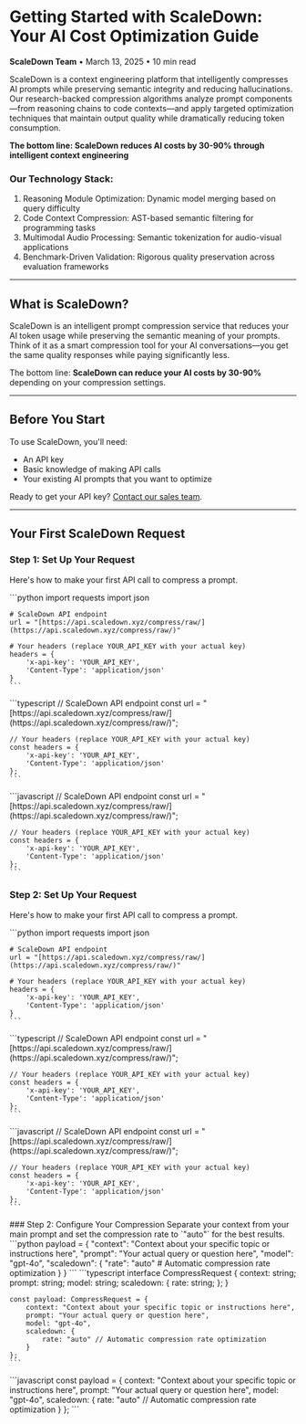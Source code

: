 # Getting Started with ScaleDown: Your AI Cost Optimization Guide

**ScaleDown Team** • March 13, 2025 • 10 min read

ScaleDown is a context engineering platform that intelligently compresses AI prompts while preserving semantic integrity and reducing hallucinations. Our research-backed compression algorithms analyze prompt components—from reasoning chains to code contexts—and apply targeted optimization techniques that maintain output quality while dramatically reducing token consumption.

**The bottom line: ScaleDown reduces AI costs by 30-90% through intelligent context engineering**

### Our Technology Stack:
1. Reasoning Module Optimization: Dynamic model merging based on query difficulty
2. Code Context Compression: AST-based semantic filtering for programming tasks
3. Multimodal Audio Processing: Semantic tokenization for audio-visual applications
4. Benchmark-Driven Validation: Rigorous quality preservation across evaluation frameworks

---

## What is ScaleDown?

ScaleDown is an intelligent prompt compression service that reduces your AI token usage while preserving the semantic meaning of your prompts. Think of it as a smart compression tool for your AI conversations—you get the same quality responses while paying significantly less.

The bottom line: **ScaleDown can reduce your AI costs by 30-90%** depending on your compression settings.

---

## Before You Start

To use ScaleDown, you'll need:
* An API key
* Basic knowledge of making API calls
* Your existing AI prompts that you want to optimize

Ready to get your API key? [Contact our sales team](https://blog.scaledown.ai/blog/getting-started).

---

## Your First ScaleDown Request

### Step 1: Set Up Your Request

Here's how to make your first API call to compress a prompt.

<Tabs>
  <Tab title="Python" icon="python">
    ```python
    import requests
    import json

    # ScaleDown API endpoint
    url = "[https://api.scaledown.xyz/compress/raw/](https://api.scaledown.xyz/compress/raw/)"

    # Your headers (replace YOUR_API_KEY with your actual key)
    headers = {
        'x-api-key': 'YOUR_API_KEY',
        'Content-Type': 'application/json'
    }
    ```
  </Tab>
  <Tab title="TypeScript" icon="typescript">
    ```typescript
    // ScaleDown API endpoint
    const url = "[https://api.scaledown.xyz/compress/raw/](https://api.scaledown.xyz/compress/raw/)";

    // Your headers (replace YOUR_API_KEY with your actual key)
    const headers = {
        'x-api-key': 'YOUR_API_KEY',
        'Content-Type': 'application/json'
    };
    ```
  </Tab>
  <Tab title="JavaScript" icon="javascript">
    ```javascript
    // ScaleDown API endpoint
    const url = "[https://api.scaledown.xyz/compress/raw/](https://api.scaledown.xyz/compress/raw/)";

    // Your headers (replace YOUR_API_KEY with your actual key)
    const headers = {
        'x-api-key': 'YOUR_API_KEY',
        'Content-Type': 'application/json'
    };
    ```
  </Tab>
</Tabs>


### Step 2: Set Up Your Request

Here's how to make your first API call to compress a prompt.

<Tabs>
  <Tab title="Python" icon="python">
    ```python
    import requests
    import json

    # ScaleDown API endpoint
    url = "[https://api.scaledown.xyz/compress/raw/](https://api.scaledown.xyz/compress/raw/)"

    # Your headers (replace YOUR_API_KEY with your actual key)
    headers = {
        'x-api-key': 'YOUR_API_KEY',
        'Content-Type': 'application/json'
    }
    ```
  </Tab>
  <Tab title="TypeScript" icon="typescript">
    ```typescript
    // ScaleDown API endpoint
    const url = "[https://api.scaledown.xyz/compress/raw/](https://api.scaledown.xyz/compress/raw/)";

    // Your headers (replace YOUR_API_KEY with your actual key)
    const headers = {
        'x-api-key': 'YOUR_API_KEY',
        'Content-Type': 'application/json'
    };
    ```
  </Tab>
  <Tab title="JavaScript" icon="javascript">
    ```javascript
    // ScaleDown API endpoint
    const url = "[https://api.scaledown.xyz/compress/raw/](https://api.scaledown.xyz/compress/raw/)";

    // Your headers (replace YOUR_API_KEY with your actual key)
    const headers = {
        'x-api-key': 'YOUR_API_KEY',
        'Content-Type': 'application/json'
    };
    ```
  </Tab>
</Tabs>
### Step 2: Configure Your Compression
Separate your context from your main prompt and set the compression rate to `"auto"` for the best results.

<Tabs>
  <Tab title="Python" icon="python">
    ```python
    payload = {
        "context": "Context about your specific topic or instructions here",
        "prompt": "Your actual query or question here",
        "model": "gpt-4o",
        "scaledown": {
            "rate": "auto" # Automatic compression rate optimization
        }
    }
    ```
  </Tab>
  <Tab title="TypeScript" icon="typescript">
    ```typescript
    interface CompressRequest {
        context: string;
        prompt: string;
        model: string;
        scaledown: {
            rate: string;
        };
    }

    const payload: CompressRequest = {
        context: "Context about your specific topic or instructions here",
        prompt: "Your actual query or question here",
        model: "gpt-4o",
        scaledown: {
            rate: "auto" // Automatic compression rate optimization
        }
    };
    ```
  </Tab>
  <Tab title="JavaScript" icon="javascript">
    ```javascript
    const payload = {
        context: "Context about your specific topic or instructions here",
        prompt: "Your actual query or question here",
        model: "gpt-4o",
        scaledown: {
            rate: "auto" // Automatic compression rate optimization
        }
    };
    ```
  </Tab>
</Tabs>

